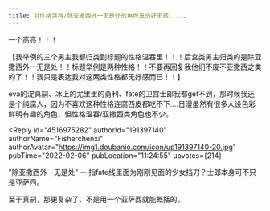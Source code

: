 ```yaml
---
title: 对性格温吞/除亚撒西外一无是处的角色真的好无感.....
---
```



<Forum groupName="动画番剧" groupUrl="https://www.douban.com/group/596353/" archivedAt="2025-05-16T16:47:35.231Z">
  <Post
    id="259350577"
    title="对性格温吞/除亚撒西外一无是处的角色真的好无感....."
    url="https://www.douban.com/group/topic/259350577/?_spm_id=MjI2NjY3MTk3"
    pubTime="2022-11-14"
    highlightUserId="191397140"
  >
一个高亮！！！

【我举例的三个男主我都归类到标题的性格温吞里！！！后宫类男主归类的是除亚撒西外一无是处！！标题举例是两种性格！！不要再回复我他们不废不亚撒西之类的了！！我只是表达我对这两类性格都无好感而已！！】

eva的淀真嗣、冰上的尤里里的勇利、fate的卫宫士郎我都get不到，那时候我还是个纯腐人，因为不喜欢这种性格连腐西皮都吃不下\....日漫虽然有很多人设色彩鲜明有趣的角色，但性格温吞/亚撒西类角色也不少。

<Reply
  id="4516975282"
  authorId="191397140"
  authorName="Fisherchenxi"
  authorAvatar="https://img1.doubanio.com/icon/up191397140-20.jpg"
  pubTime="2022-02-06"
  pubLocation="11:24:55"
  upvotes={214}
>
\"除亚撒西外一无是处\" \--
指fate线里面为刚刚见面的少女挡刀？士郎本身可不只是亚萨西。

至于真嗣，那更复杂了，不是用一个亚萨西就能概括的。
</Reply>
  </Post>
</Forum>
